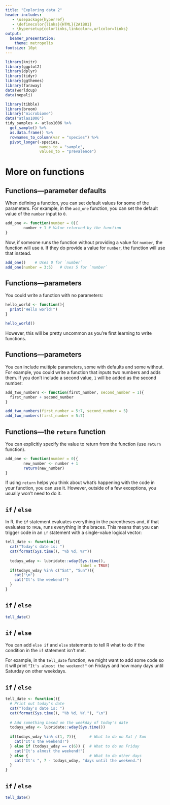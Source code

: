 ```yaml
---
title: "Exploring data 2"
header-includes:
   - \usepackage{hyperref}
   - \definecolor{links}{HTML}{2A1B81}
   - \hypersetup{colorlinks,linkcolor=,urlcolor=links}
output:
  beamer_presentation:
    theme: metropolis
fontsize: 10pt
---
```


```r
library(knitr)
library(ggplot2)
library(dplyr)
library(tidyr)
library(ggthemes)
library(faraway)
data(worldcup)
data(nepali)

library(tibble)
library(broom)
library("microbiome")
data("atlas1006")
tidy_samples <- atlas1006 %>% 
  get_sample() %>% 
  as.data.frame() %>% 
  rownames_to_column(var = "species") %>% 
  pivot_longer(-species, 
               names_to = "sample", 
               values_to = "prevalence")
```

# More on functions

## Functions---parameter defaults 

When defining a function, you can set default values for some of the parameters.
For example, in the `add_one` function, you can set the default value of the
`number` input to `0`.

```r
add_one <- function(number = 0){
        number + 1 # Value returned by the function
}
```

\small

Now, if someone runs the function without providing a value for `number`, the
function will use `0`. If they do provide a value for `number`, the function
will use that instead.

```r
add_one()    # Uses 0 for `number`
add_one(number = 3:5)   # Uses 5 for `number`
```

## Functions---parameters

You could write a function with no parameters:

```r
hello_world <- function(){
  print("Hello world!")
}

hello_world()
```

However, this will be pretty uncommon as you're first learning to write
functions.

## Functions---parameters

You can include multiple parameters, some with defaults and some without. For
example, you could write a function that inputs two numbers and adds them. If
you don't include a second value, `1` will be added as the second number:

```r
add_two_numbers <- function(first_number, second_number = 1){
  first_number + second_number
}
```

```r
add_two_numbers(first_number = 5:7, second_number = 5)
add_two_numbers(first_number = 5:7)
```

## Functions---the `return` function 

You can explicitly specify the value to return from the function (use `return`
function).

```r
add_one <- function(number = 0){
        new_number <- number + 1 
        return(new_number)
}
```

If using `return` helps you think about what's happening with the code in your
function, you can use it. However, outside of a few exceptions, you usually
won't need to do it.

## `if` / `else`

In R, the `if` statement evaluates everything in the parentheses and, if that
evaluates to `TRUE`, runs everything in the braces. This means that you can
trigger code in an `if` statement with a single-value logical vector:

```r
tell_date <- function(){
  cat("Today's date is: ")
  cat(format(Sys.time(), "%b %d, %Y"))
  
  todays_wday <- lubridate::wday(Sys.time(),
                                 label = TRUE)
  if(todays_wday %in% c("Sat", "Sun")){
    cat("\n")
    cat("It's the weekend!")
  }
}
```

## `if` / `else`

```r
tell_date()
```

## `if` / `else`

You can add `else if` and `else` statements to tell R what to do if the
condition in the `if` statement isn't met.

For example, in the `tell_date` function, we might want to add some code so it
will print `"It's almost the weekend!"` on Fridays and how many days until
Saturday on other weekdays.

## `if` / `else`

```r
tell_date <- function(){
  # Print out today's date
  cat("Today's date is: ")
  cat(format(Sys.time(), "%b %d, %Y."), "\n")
  
  # Add something based on the weekday of today's date
  todays_wday <- lubridate::wday(Sys.time())
  
  if(todays_wday %in% c(1, 7)){      # What to do on Sat / Sun
    cat("It's the weekend!")
  } else if (todays_wday == c(6)) {  # What to do on Friday
    cat("It's almost the weekend!")
  } else {                           # What to do other days
    cat("It's ", 7 - todays_wday, "days until the weekend.")
  }
}
```

## `if` / `else`

```r
tell_date()
```

